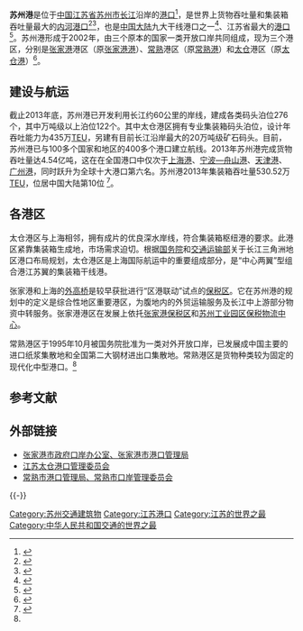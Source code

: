 {{Infobox Port
| name = 苏州港
| image =File:Weightlessness - panoramio.jpg
| imagesize = 250px
| caption = 
| country = {{PRC}}
| location = [[江苏省|江苏省]][[苏州市|苏州市]]
| coordinates = {{coord|31.799391|120.859222|display=inline,title}}
| opened = 2002年
| operated = [[张家港市政府口岸办公室|张家港市政府口岸办公室]]、[[张家港市港口管理局|张家港市港口管理局]]<br />江苏太仓港口管理委员会<br />常熟市港口管理局、常熟市口岸管理委员会
| owner = 苏州市人民政府
| type = [[内河港口|内河港口]]
| sizewater =
| sizeland = 
| size =
| berths = 276<ref name="sbs" /><ref name=chinanews>{{cite news|title=苏州港货物吞吐量3.8亿吨 首次跻身全国前五位|url=http://www.chinanews.com/df/2012/02-09/3657182.shtml|accessdate=2012-09-30|newspaper=中国新闻网|date=2012-02-09|archive-date=2021-02-22|archive-url=https://web.archive.org/web/20210222134618/http://www.chinanews.com/df/2012/02-09/3657182.shtml|dead-url=no}}</ref>
| wharfs =
| piers =
| employees =
| leadershiptitle =
| leader =
| blankdetailstitle1 =
| blankdetails1 =
| blankdetailstitle2 =
| blankdetails2 =
| blankdetailstitle3 =
| blankdetails3 =
| arrivals =
| cargotonnage = 4.79亿吨（2014年，[[世界上货物吞吐量最大的港口列表|世界第6位]]）<ref name=XinhuaDaily>{{cite news|title=苏州港外贸吞吐量首破1亿吨|url=http://news.sina.com.cn/c/2013-01-13/061926022116.shtml|accessdate=2013-01-15|newspaper=[[新华日报|新华日报]]|date=2013-01-13|archive-date=2013-10-17|archive-url=https://web.archive.org/web/20131017175314/http://news.sina.com.cn/c/2013-01-13/061926022116.shtml|dead-url=no}}</ref><ref name="sbs">{{cite news|title=苏州港吞吐量升至全球第六|url=http://mtv.2500sz.com/show.asp?id=37|accessdate=2014-05-01|newspaper=苏州移动电视|date=2014-04-03|archive-url=https://web.archive.org/web/20140502004639/http://mtv.2500sz.com/show.asp?id=37|archive-date=2014-05-02|dead-url=yes}}</ref>
| containervolume = 445万[[TEU|TEU]]（2014年<!--，[[世界上集装箱吞吐量最大的港口列表|世界第20位]]-->）<ref name="sbs" />
| cargovalue = 
| passengertraffic =
| revenue =
| profit =
| blankstatstitle1 =
| blankstats1 =
| blankstatstitle2 =
| blankstats2 =
| blankstatstitle3 =
| blankstats3 =
| website =
|locode=CNSZG<ref name="unlocode">{{Cite web|title=UNLOCODE (CN) - CHINA|url=https://service.unece.org/trade/locode/cn.htm|access-date=2021-09-09|work=service.unece.org|archive-date=2021-06-09|archive-url=https://web.archive.org/web/20210609211532/https://service.unece.org/trade/locode/cn.htm|dead-url=no}}</ref>
}}
'''苏州港'''是位于[[中国|中国]][[江苏省|江苏省]][[苏州市|苏州市]][[长江|长江]]沿岸的[[港口|港口]]<ref>{{cite web |url=http://www.worldportsource.com/ports/CHN_Port_of_Suzhou_2492.php |title=WPS - Port of Suzhou contact information |publisher=Worldportsource.com |date= |accessdate=2012-09-19 |archive-date=2021-02-22 |archive-url=https://web.archive.org/web/20210222134632/http://www.worldportsource.com/ports/CHN_Port_of_Suzhou_2492.php |dead-url=no }}</ref>，是世界上货物吞吐量和集装箱吞吐量最大的[[内河港口|内河港口]]<ref name="SuzhouPort">{{cite web | url = http://www.port-investor.com/wp-content/uploads/2012/08/Suzhou-Port-Market.pdf | title = Suzhou Port Market | publisher = PortInvestor, port-investor.com | accessdate = 2012-12-29 | archive-date = 2014-02-03 | archive-url = https://web.archive.org/web/20140203124536/http://www.port-investor.com/wp-content/uploads/2012/08/Suzhou-Port-Market.pdf | dead-url = yes }}</ref><ref name="AAPA-2010">{{Cite web |url=http://aapa.files.cms-plus.com/Statistics/WORLD%20PORT%20RANKINGS%202010.pdf |title=World port rankings 2010 |accessdate=2012-12-30 |archive-date=2012-07-10 |archive-url=https://web.archive.org/web/20120710223829/http://aapa.files.cms-plus.com/Statistics/WORLD%20PORT%20RANKINGS%202010.pdf |dead-url=yes }}</ref>，也是[[中国大陆|中国大陆]]九大干线港口之一<ref>{{cite news|title=中国规划沿海建5大区域港口群 形成8大运输系统|url=http://www.moc.gov.cn/zhuzhan/zhengcejiedu/zhengcewenjian_JD/gangkouguihua_GLGDJD/beijingziliao/200802/t20080220_467744.html|accessdate=2014-01-29|newspaper=中华人民共和国交通运输部|date=2007-09-27|deadurl=yes|archiveurl=https://web.archive.org/web/20140219023449/http://www.moc.gov.cn/zhuzhan/zhengcejiedu/zhengcewenjian_JD/gangkouguihua_GLGDJD/beijingziliao/200802/t20080220_467744.html|archivedate=2014-02-19}}</ref>、江苏省最大的[[港口|港口]]<ref>{{cite news|title=苏州港吞吐量突破亿吨大关跃居全国内河港口之首|url=http://www.js.xinhuanet.com/xin_wen_zhong_xin/2005-11/14/content_5583360.htm|accessdate=2012-09-30|newspaper=新华网|date=2005-11-14|deadurl=yes|archiveurl=https://web.archive.org/web/20061222221029/http://www.js.xinhuanet.com/xin_wen_zhong_xin/2005-11/14/content_5583360.htm|archivedate=2006-12-22}}</ref>。苏州港形成于2002年，由三个原本的国家一类开放口岸共同组成，现为三个港区，分别是[[张家港|张家港]]港区（原[[张家港港|张家港港]]）、[[常熟|常熟]]港区（原[[常熟港|常熟港]]）和[[太仓|太仓]]港区（原[[太仓港|太仓港]]）<ref name="www.port.org.cn">{{cite web|title=苏州港|url=http://www.port.org.cn/info/200806/109620.htm|date=2008-06-16|publisher=中国港口网|accessdate=2012-06-18|archive-date=2011-07-07|archive-url=https://web.archive.org/web/20110707050734/http://www.port.org.cn/info/200806/109620.htm|dead-url=yes}}</ref>。

==建设与航运==
截止2013年底，苏州港已开发利用长江约60公里的岸线，建成各类码头泊位276个，其中万吨级以上泊位122个。其中太仓港区拥有专业集装箱码头泊位，设计年吞吐能力为435万[[TEU|TEU]]，另建有目前长江沿岸最大的20万吨级矿石码头。目前，苏州港已与100多个国家和地区的400多个港口建立航线。2013年苏州港完成货物吞吐量达4.54亿吨，这在在全国港口中仅次于[[上海港|上海港]]、[[宁波—舟山港|宁波—舟山港]]、[[天津港|天津港]]、[[广州港|广州港]]，同时跃升为全球十大港口第六名。苏州港2013年集装箱吞吐量530.52万[[TEU|TEU]]，位居中国大陆第10位<!--，世界第20位--><ref>{{Cite web |url=http://www.worldshipping.org/about-the-industry/global-trade/top-50-world-container-ports/ |title=Top 50 World Container Ports - World Shipping Council |accessdate=2012-12-30 |archive-date=2012-07-04 |archive-url=https://web.archive.org/web/20120704184751/http://www.worldshipping.org/about-the-industry/global-trade/top-50-world-container-ports |dead-url=yes }}</ref>。

==各港区==
太仓港区与上海相邻，拥有成片的优良深水岸线，符合集装箱枢纽港的要求。此港区紧靠集装箱生成地，市场需求迫切。根据[[中华人民共和国国务院|国务院]]和[[中华人民共和国交通运输部|交通运输部]]关于长江三角洲地区港口布局规划，太仓港区是上海国际航运中的重要组成部分，是“中心两翼”型组合港江苏翼的集装箱干线港。

张家港和上海的[[外高桥|外高桥]]是较早获批进行“区港联动”试点的[[保税区|保税区]]。它在苏州港的规划中的定义是综合性地区重要港区，为腹地内的外贸运输服务及长江中上游部分物资中转服务。张家港港区在发展上依托[[张家港保税区|张家港保税区]]和[[苏州工业园区保税物流中心|苏州工业园区保税物流中心]]。

常熟港区于1995年10月被国务院批准为一类对外开放口岸，已发展成中国主要的进口纸浆集散地和全国第二大钢材进出口集散地。常熟港区是货物种类较为固定的现代化中型港口。<ref name="www.port.org.cn" />

== 参考文献 ==
{{Reflist|2}}

== 外部链接 ==
* [https://web.archive.org/web/20120703044131/http://www.zjgport.gov.cn/ 张家港市政府口岸办公室、张家港市港口管理局]
* [http://www.tcport.gov.cn/ 江苏太仓港口管理委员会] {{Wayback|url=http://www.tcport.gov.cn/ |date=20210220231208 }}
* [https://web.archive.org/web/20121210074537/http://www.csport.gov.cn/ 常熟市港口管理局、常熟市口岸管理委员会]

{{-}}
{{中华人民共和国港口}}

[[Category:苏州交通建筑物|Category:苏州交通建筑物]]
[[Category:江苏港口|Category:江苏港口]]
[[Category:江苏的世界之最|Category:江苏的世界之最]]
[[Category:中华人民共和国交通的世界之最|Category:中华人民共和国交通的世界之最]]